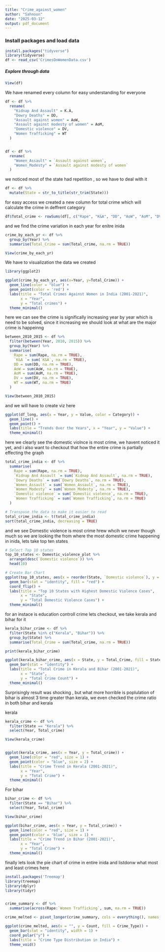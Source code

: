 ```yaml
---
title: "Crime_against_women"
author: "Sahnoon"
date: "2025-03-12"
output: pdf_document
---
```

### Install packages and load data
```r
install.packages("tidyverse")
library(tidyverse)
df <- read_csv('CrimesOnWomenData.csv')
```

##### Explore through data
```r
View(df)
```
We have renamed every column for easy understanding for everyone
```r
df <- df %>%
  rename(
    "Kidnap And Assault" = K.A,
    "Dowry Deaths" = DD,
    "Assault against women" = AoW,
    "Assault against modesty of women" = AoM,
    "Domestic violence" = DV,
    "Women Trafficking" = WT
  )


df <- df %>%
  rename(
    "Women_Assault" = `Assault against women`,
    "Women_Modesty" = `Assault against modesty of women`
  )

```

we noticed most of the state had repetition , so we have to deal with it

```r
df <- df %>%
  mutate(State = str_to_title(str_trim(State))) 
```

for easy access we created a new column for total crime which will calculate the crime in deffrent category

```r
df$Total_crime <- rowSums(df[, c("Rape", "K&A", "DD", "AoW", "AoM", "DV", "WT")])
```

and we find the crime variation in each year for enitre inida

```r
crime_by_each_yr <- df %>% 
  group_by(Year) %>% 
  summarise(Total_Crime = sum(Total_crime, na.rm = TRUE))

View(crime_by_each_yr)
```

We have to visualization the data we created
```r
library(ggplot2)

ggplot(crime_by_each_yr, aes(x=Year, y=Total_Crime)) +
  geom_line(color = "blue") +
  geom_point(color = 'red') +
  labs(title = "Total Crimes Against Women in India (2001-2021)",
       x = "Year",
       y = "Total crimes") +
  theme_minimal()
```


here we can see the crime is significally increasing year by year which is need to be solved, since it increasing  we should look at what are the major crime is happeinng 

```r
between_2010_2015 <- df %>% 
  filter(between(Year, 2010, 2015)) %>% 
  group_by(Year) %>%
  summarise(
    Rape = sum(Rape, na.rm = TRUE),
    `K&A `= sum(`K&A`, na.rm = TRUE),
    DD = sum(DD, na.rm = TRUE),
    AoW = sum(AoW, na.rm = TRUE),
    AoM = sum(AoM, na.rm = TRUE),
    DV = sum(DV, na.rm = TRUE),
    WT = sum(WT, na.rm = TRUE)
  )

View(between_2010_2015)
```

and we will have to create viz here

```r
ggplot(df_long, aes(x = Year, y = Value, color = Category)) +
  geom_line() +
  geom_point() +
  labs(title = "Trends Over the Years", x = "Year", y = "Value") +
  theme_minimal()
```

here we clearly see the domestic violnce is most crime, we havent noticed it yet, and i also want to checkout that how the entire crime is partially effecting the graph

```r
total_crime_india <- df %>% 
  summarise(
    Rape = sum(Rape, na.rm = TRUE),
    `Kidnap And Assault `= sum(`Kidnap And Assault`, na.rm = TRUE),
    `Dowry Deaths` = sum(`Dowry Deaths`, na.rm = TRUE),
    `Women_Assault` = sum(`Women_Assault`, na.rm = TRUE),
    `Women_Modesty` = sum(`Women_Modesty`, na.rm = TRUE),
    `Domestic violence` = sum(`Domestic violence`, na.rm = TRUE),
    `Women Trafficking` = sum(`Women Trafficking`, na.rm = TRUE)
  )

# Transpose the data to make it easier to read
total_crime_india <- t(total_crime_india)
sort(total_crime_india, decreasing = TRUE)

```


and we see Domestic violence is most crime hrew whcih we never though much so we are looking the from where the most domestic crime happening in inida, lets take top ten states

```r
# Select Top 10 states
top_10_states <- Domestic_violence_plot %>%
  arrange(desc(`Domestic violence`)) %>%
  head(10)

# Create Bar Chart
ggplot(top_10_states, aes(x = reorder(State, `Domestic violence`), y = `Domestic violence`)) +
  geom_bar(stat = "identity", fill = "red") +
  coord_flip() +
  labs(title = "Top 10 States with Highest Domestic Violence Cases",
       x = "State",
       y = "Total Domestic Violence Cases") +
  theme_minimal()

```


for an instace is education controll crime lets checkout, we take kerala and bihar for it

```r
kerala_bihar_crime <- df %>%
  filter(State %in% c("Kerala", "Bihar")) %>%
  group_by(State) %>%
  summarise(Total_Crime = sum(Total_crime, na.rm = TRUE))

print(kerala_bihar_crime)

ggplot(kerala_bihar_crime, aes(x = State, y = Total_Crime, fill = State)) +
  geom_bar(stat = "identity") +
  labs(title = "Total Crime in Kerala and Bihar (2001-2021)",
       x = "State",
       y = "Total Crime Count") +
  theme_minimal()
```

Surprisingly result was shocking , but what more horrible is poplulation of bihar is almost 3 time greater than kerala, we even checked the crime ratio in both bihar and kerala

kerala

```r

kerala_crime <- df %>% 
  filter(State == "Kerala") %>% 
  select(Year, Total_crime)

View(kerala_crime)


ggplot(kerala_crime, aes(x = Year, y = Total_crime)) +
  geom_line(color = "red", size = 1) +
  geom_point(color = "blue", size = 2) +
  labs(title = "Crime Trend in Kerala (2001-2021)", 
       x = "Year", 
       y = "Total Crime") +
  theme_minimal()

```


For bihar 

```r
bihar_crime <- df %>% 
  filter(State == "Bihar") %>% 
  select(Year, Total_crime)

View(bihar_crime)

ggplot(bihar_crime, aes(x = Year, y = Total_crime)) +
  geom_line(color = "red", size = 1) +
  geom_point(color = 'blue', size = 1) +
  labs(title = "Crime Trend in Bihar (2001-2021)",
       x = "Year",
       y = "Total Crime") +
  theme_minimal()
```


finally lets look the pie chart of crime in entire inida and listdonw what most and least crimes here

```r

install.packages('Treemap')
library(treemap)
library(dplyr)
library(tidyr)


crime_summary <- df %>% 
  summarise(across(Rape:`Women Trafficking`, sum, na.rm = TRUE))

crime_melted <- pivot_longer(crime_summary, cols = everything(), names_to = "Crime_Type", values_to = "Count")

ggplot(crime_melted, aes(x = "", y = Count, fill = Crime_Type)) +
  geom_bar(stat = "identity", width = 1) +
  coord_polar("y") +
  labs(title = "Crime Type Distribution in India") +
  theme_void()
```

